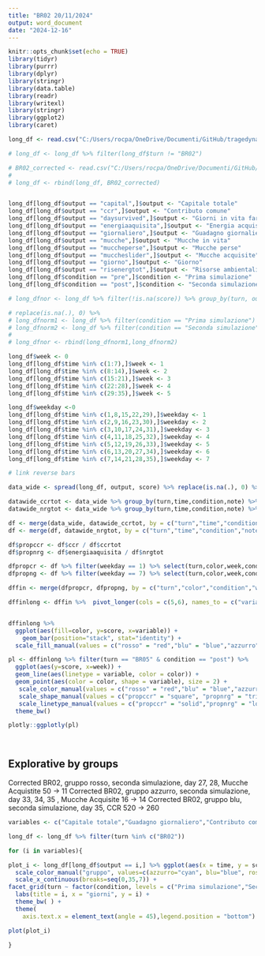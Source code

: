 ```yaml
---
title: "BR02 20/11/2024"
output: word_document
date: "2024-12-16"
---
```


```r
knitr::opts_chunk$set(echo = TRUE)
library(tidyr)
library(purrr)
library(dplyr)
library(stringr)
library(data.table)
library(readr)
library(writexl)
library(stringr)
library(ggplot2)
library(caret)

long_df <- read.csv("C:/Users/rocpa/OneDrive/Documenti/GitHub/tragedynatural/data_analysis/df_simulations.csv",sep=",")

# long_df <- long_df %>% filter(long_df$turn != "BR02")

# BR02_corrected <- read.csv("C:/Users/rocpa/OneDrive/Documenti/GitHub/tragedynatural/Roma_BR/BR02/BR02_simulations_corrected.csv",sep = ";")
# 
# long_df <- rbind(long_df, BR02_corrected)


long_df[long_df$output == "capital",]$output <- "Capitale totale"
long_df[long_df$output == "ccr",]$output <- "Contributo comune"
long_df[long_df$output == "daysurvived",]$output <- "Giorni in vita farmers"
long_df[long_df$output == "energiaaquisita",]$output <- "Energia acquisita"
long_df[long_df$output == "giornaliero",]$output <- "Guadagno giornaliero"
long_df[long_df$output == "mucche",]$output <- "Mucche in vita"
long_df[long_df$output == "muccheperse",]$output <- "Mucche perse"
long_df[long_df$output == "muccheslider",]$output <- "Mucche acquisite"
long_df[long_df$output == "giorno",]$output <- "Giorno"
long_df[long_df$output == "risenergtot",]$output <- "Risorse ambientali"
long_df[long_df$condition == "pre",]$condition <- "Prima simulazione"
long_df[long_df$condition == "post",]$condition <- "Seconda simulazione"

# long_dfnor <- long_df %>% filter(!is.na(score)) %>% group_by(turn, output, condition)%>% mutate(xnorm = (score - min(score)) / (max(score) - min(score)), na.rm=T) %>%  ungroup() 

# replace(is.na(.), 0) %>%
# long_dfnorm1 <- long_df %>% filter(condition == "Prima simulazione") %>% group_by(turn, output, condition)%>% mutate(xnorm = (score - min(score)) / (max(score) - min(score))) %>%  ungroup() 
# long_dfnorm2 <- long_df %>% filter(condition == "Seconda simulazione") %>% group_by(turn, output, condition)%>% mutate(xnorm = (score - min(score)) / (max(score) - min(score))) %>%  ungroup() 
# 
# long_dfnor <- rbind(long_dfnorm1,long_dfnorm2)

long_df$week <- 0
long_df[long_df$time %in% c(1:7),]$week <- 1
long_df[long_df$time %in% c(8:14),]$week <- 2
long_df[long_df$time %in% c(15:21),]$week <- 3
long_df[long_df$time %in% c(22:28),]$week <- 4
long_df[long_df$time %in% c(29:35),]$week <- 5

long_df$weekday <-0
long_df[long_df$time %in% c(1,8,15,22,29),]$weekday <- 1
long_df[long_df$time %in% c(2,9,16,23,30),]$weekday <- 2
long_df[long_df$time %in% c(3,10,17,24,31),]$weekday <- 3
long_df[long_df$time %in% c(4,11,18,25,32),]$weekday <- 4
long_df[long_df$time %in% c(5,12,19,26,33),]$weekday <- 5
long_df[long_df$time %in% c(6,13,20,27,34),]$weekday <- 6
long_df[long_df$time %in% c(7,14,21,28,35),]$weekday <- 7

```

```r

# link reverse bars

data_wide <- spread(long_df, output, score) %>% replace(is.na(.), 0) %>% filter(turn %in% c("BR01","BR02","BR03","BR04","BR05")) %>% filter(color != 0) %>% filter(time %in% c(0,1,7,8,14,15,21,22,28,29,35))

datawide_ccrtot <- data_wide %>% group_by(turn,time,condition,note) %>% summarise(ccrtot = sum(ccr))
datawide_nrgtot <- data_wide %>% group_by(turn,time,condition,note) %>% summarise(nrgtot = sum(energiaaquisita))

df <- merge(data_wide, datawide_ccrtot, by = c("turn","time","condition","note"))
df <- merge(df, datawide_nrgtot, by = c("turn","time","condition","note"))

df$propccr <- df$ccr / df$ccrtot
df$propnrg <- df$energiaaquisita / df$nrgtot

dfpropcr <- df %>% filter(weekday == 1) %>% select(turn,color,week,condition, propccr)
dfpropng <- df %>% filter(weekday == 7) %>% select(turn,color,week,condition, propnrg)

dffin <- merge(dfpropcr, dfpropng, by = c("turn","color","condition","week"))

dffinlong <- dffin %>%  pivot_longer(cols = c(5,6), names_to = c("variable"), values_to = "score")  %>% replace(is.na(.), 0) 


dffinlong %>% 
  ggplot(aes(fill=color, y=score, x=variable)) + 
    geom_bar(position="stack", stat="identity") + 
  scale_fill_manual(values = c("rosso" = "red","blu" = "blue","azzurro" = "cyan","giallo" = "orange","rosa" = "pink"))

pl <- dffinlong %>% filter(turn == "BR05" & condition == "post") %>%
  ggplot(aes(y=score, x=week)) + 
  geom_line(aes(linetype = variable, color = color)) + 
  geom_point(aes(color = color, shape = variable), size = 2) +
   scale_color_manual(values = c("rosso" = "red","blu" = "blue","azzurro" = "cyan","giallo" = "orange","rosa" = "pink")) + 
   scale_shape_manual(values = c("propccr" = "square", "propnrg" = "triangle")) + 
   scale_linetype_manual(values = c("propccr" = "solid","propnrg" = "longdash")) +
  theme_bw()

plotly::ggplotly(pl)




```




## Explorative by groups

Corrected BR02, gruppo rosso, seconda simulazione, day 27, 28, Mucche Acquistite 50 -> 11
Corrected BR02, gruppo azzurro, seconda simulazione, day 33, 34, 35 , Mucche Acquisite 16 -> 14
Corrected BR02, gruppo blu, seconda simulazione, day 35, CCR 520 -> 260


```r

variables <- c("Capitale totale","Guadagno giornaliero","Contributo comune","Mucche acquisite", "Mucche in vita","Mucche perse","Energia acquisita","Risorse ambientali","Giorni in vita farmers","Giorno")

long_df <- long_df %>% filter(turn %in% c("BR02"))

for (i in variables){

plot_i <- long_df[long_df$output == i,] %>% ggplot(aes(x = time, y = score)) + geom_line(aes(color = color)) +
  scale_color_manual("gruppo", values=c(azzurro="cyan", blu="blue", rosso = "red",giallo = "yellow",rosa = "pink")) +
  scale_x_continuous(breaks=seq(0,35,7)) +
facet_grid(turn ~ factor(condition, levels = c("Prima simulazione","Seconda simulazione")), scales = "free_y") +
  labs(title = i, x = "giorni", y = i) +
  theme_bw( ) +
  theme(
    axis.text.x = element_text(angle = 45),legend.position = "bottom")

plot(plot_i)

}
```


<!-- ```{r read_data, echo=FALSE, fig.width=9, fig.height=7} -->

<!-- variables <- c("Contributo comune","Mucche acquisite","Capitale totale", -->
<!--          "Mucche perse","Energia acquisita") -->

<!-- long_df <- long_df %>% filter(turn %in% c("GE03","GE04","BR01","BR02","BR03") & condition == "Prima simulazione" & time >= 8) -->


<!-- plot_i <- long_df %>%  filter(output %in% variables) %>% ggplot(aes(x = time, y = score)) + geom_line(aes(color = color)) + -->
<!--   scale_color_manual("gruppo", values=c(azzurro="cyan", blu="blue", rosso = "red",giallo = "yellow",rosa = "pink")) + -->
<!--   scale_x_continuous(breaks=seq(8,36,7)) + -->
<!-- facet_wrap(turn ~ factor(output,levels = c("Contributo comune","Mucche acquisite","Capitale totale", "Mucche perse","Energia acquisita")) , scales = "free_y", ncol = 5) + -->
<!--   ggtitle(long_df$condition) + -->
<!--   labs(x = "giorni", y = "") + -->
<!--   theme_bw( ) + -->
<!--   theme(axis.text.x = element_text(angle = 45),legend.position = "bottom") -->

<!-- plot(plot_i) -->


<!-- ``` -->